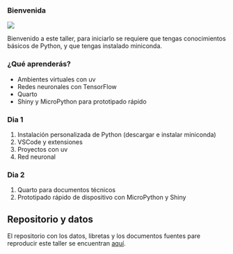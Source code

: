 ### Bienvenida {.unnumbered}

![](img/qrcode_altamarmx.github.io.png)

Bienvenido a este taller, para iniciarlo se requiere que tengas conocimientos básicos de Python, y que tengas instalado miniconda.


### ¿Qué aprenderás?

- Ambientes virtuales con uv
- Redes neuronales con TensorFlow
- Quarto
- Shiny y MicroPython para prototipado rápido

### Dia 1

1. Instalación personalizada de Python (descargar e instalar miniconda)
2. VSCode y extensiones
3. Proyectos con uv 
4. Red neuronal 

### Dia 2

1. Quarto para documentos técnicos
2. Prototipado rápido de dispositivo con MicroPython y Shiny

## Repositorio y datos

El repositorio con los datos, libretas y los documentos fuentes pare reproducir este taller se encuentran [aquí](https://github.com/altamarmx/python-intermedio-lasalle).
 